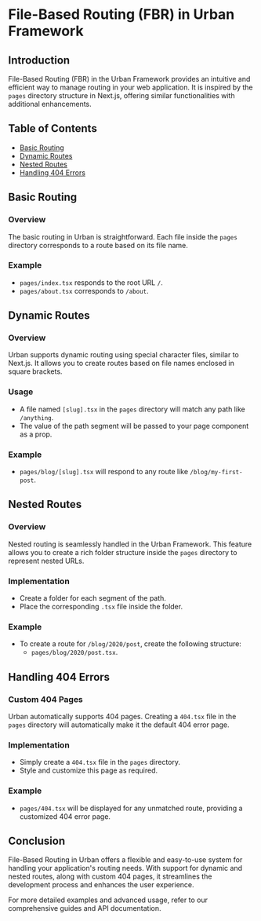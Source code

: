 # File-Based Routing (FBR) in Urban Framework

## Introduction

File-Based Routing (FBR) in the Urban Framework provides an intuitive and efficient way to manage routing in your web application. It is inspired by the `pages` directory structure in Next.js, offering similar functionalities with additional enhancements.

## Table of Contents

- [Basic Routing](#basic-routing)
- [Dynamic Routes](#dynamic-routes)
- [Nested Routes](#nested-routes)
- [Handling 404 Errors](#handling-404-errors)

## Basic Routing

### Overview

The basic routing in Urban is straightforward. Each file inside the `pages` directory corresponds to a route based on its file name.

### Example

- `pages/index.tsx` responds to the root URL `/`.
- `pages/about.tsx` corresponds to `/about`.

## Dynamic Routes

### Overview

Urban supports dynamic routing using special character files, similar to Next.js. It allows you to create routes based on file names enclosed in square brackets.

### Usage

- A file named `[slug].tsx` in the `pages` directory will match any path like `/anything`.
- The value of the path segment will be passed to your page component as a prop.

### Example

- `pages/blog/[slug].tsx` will respond to any route like `/blog/my-first-post`.

## Nested Routes

### Overview

Nested routing is seamlessly handled in the Urban Framework. This feature allows you to create a rich folder structure inside the `pages` directory to represent nested URLs.

### Implementation

- Create a folder for each segment of the path.
- Place the corresponding `.tsx` file inside the folder.

### Example

- To create a route for `/blog/2020/post`, create the following structure:
  - `pages/blog/2020/post.tsx`.

## Handling 404 Errors

### Custom 404 Pages

Urban automatically supports 404 pages. Creating a `404.tsx` file in the `pages` directory will automatically make it the default 404 error page.

### Implementation

- Simply create a `404.tsx` file in the `pages` directory.
- Style and customize this page as required.

### Example

- `pages/404.tsx` will be displayed for any unmatched route, providing a customized 404 error page.

## Conclusion

File-Based Routing in Urban offers a flexible and easy-to-use system for handling your application's routing needs. With support for dynamic and nested routes, along with custom 404 pages, it streamlines the development process and enhances the user experience.

For more detailed examples and advanced usage, refer to our comprehensive guides and API documentation.
